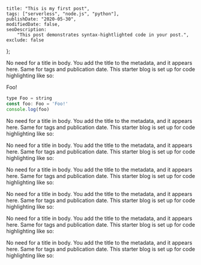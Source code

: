     title: "This is my first post",
    tags: ["serverless", "node.js", "python"],
    publishDate: "2020-05-30",
    modifiedDate: false,
    seoDescription:
        "This post demonstrates syntax-hightlighted code in your post.",
    exclude: false
};


No need for a title in body. You add the title to the metadata, and it appears here.
Same for tags and publication date.
This starter blog is set up for code highlighting like so:

Foo!


``` js
type Foo = string
const foo: Foo = 'Foo!'
console.log(foo)
```

No need for a title in body. You add the title to the metadata, and it appears here.
Same for tags and publication date.
This starter blog is set up for code highlighting like so:

No need for a title in body. You add the title to the metadata, and it appears here.
Same for tags and publication date.
This starter blog is set up for code highlighting like so:

No need for a title in body. You add the title to the metadata, and it appears here.
Same for tags and publication date.
This starter blog is set up for code highlighting like so:

No need for a title in body. You add the title to the metadata, and it appears here.
Same for tags and publication date.
This starter blog is set up for code highlighting like so:

No need for a title in body. You add the title to the metadata, and it appears here.
Same for tags and publication date.
This starter blog is set up for code highlighting like so:

No need for a title in body. You add the title to the metadata, and it appears here.
Same for tags and publication date.
This starter blog is set up for code highlighting like so:
